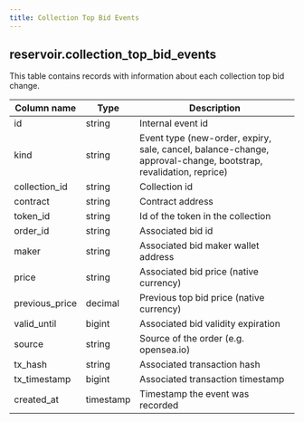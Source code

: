 ```yaml
---
title: Collection Top Bid Events
---
```


## **reservoir.collection\_top\_bid\_events**

This table contains records with information about each collection top bid change.

| **Column name** | **Type**  | **Description**                                                                                                 |
|-----------------|-----------|-----------------------------------------------------------------------------------------------------------------|
| id              | string    | Internal event id                                                                                               |
| kind            | string    | Event type (new-order, expiry, sale, cancel, balance-change, approval-change, bootstrap, revalidation, reprice) |
| collection\_id  | string    | Collection id                                                                                                   |
| contract        | string    | Contract address                                                                                                |
| token\_id       | string    | Id of the token in the collection                                                                               |
| order\_id       | string    | Associated bid id                                                                                               |
| maker           | string    | Associated bid maker wallet address                                                                             |
| price           | string    | Associated bid price (native currency)                                                                          |
| previous\_price | decimal   | Previous top bid price (native currency)                                                                        |
| valid\_until    | bigint    | Associated bid validity expiration                                                                              |
| source          | string    | Source of the order (e.g. opensea.io)                                                                           |
| tx\_hash        | string    | Associated transaction hash                                                                                     |
| tx\_timestamp   | bigint    | Associated transaction timestamp                                                                                |
| created\_at     | timestamp | Timestamp the event was recorded                                                                                |
